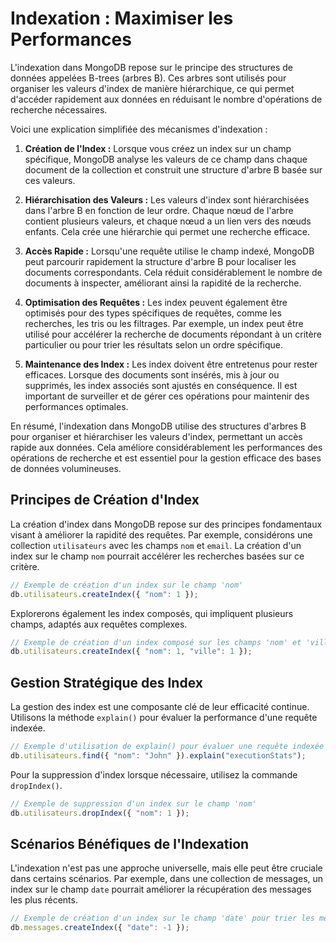 
# Indexation : Maximiser les Performances


L'indexation dans MongoDB repose sur le principe des structures de données appelées B-trees (arbres B). Ces arbres sont utilisés pour organiser les valeurs d'index de manière hiérarchique, ce qui permet d'accéder rapidement aux données en réduisant le nombre d'opérations de recherche nécessaires.

Voici une explication simplifiée des mécanismes d'indexation :

1. **Création de l'Index :** Lorsque vous créez un index sur un champ spécifique, MongoDB analyse les valeurs de ce champ dans chaque document de la collection et construit une structure d'arbre B basée sur ces valeurs.

2. **Hiérarchisation des Valeurs :** Les valeurs d'index sont hiérarchisées dans l'arbre B en fonction de leur ordre. Chaque nœud de l'arbre contient plusieurs valeurs, et chaque nœud a un lien vers des nœuds enfants. Cela crée une hiérarchie qui permet une recherche efficace.

3. **Accès Rapide :** Lorsqu'une requête utilise le champ indexé, MongoDB peut parcourir rapidement la structure d'arbre B pour localiser les documents correspondants. Cela réduit considérablement le nombre de documents à inspecter, améliorant ainsi la rapidité de la recherche.

4. **Optimisation des Requêtes :** Les index peuvent également être optimisés pour des types spécifiques de requêtes, comme les recherches, les tris ou les filtrages. Par exemple, un index peut être utilisé pour accélérer la recherche de documents répondant à un critère particulier ou pour trier les résultats selon un ordre spécifique.

5. **Maintenance des Index :** Les index doivent être entretenus pour rester efficaces. Lorsque des documents sont insérés, mis à jour ou supprimés, les index associés sont ajustés en conséquence. Il est important de surveiller et de gérer ces opérations pour maintenir des performances optimales.

En résumé, l'indexation dans MongoDB utilise des structures d'arbres B pour organiser et hiérarchiser les valeurs d'index, permettant un accès rapide aux données. Cela améliore considérablement les performances des opérations de recherche et est essentiel pour la gestion efficace des bases de données volumineuses.

## Principes de Création d'Index

La création d'index dans MongoDB repose sur des principes fondamentaux visant à améliorer la rapidité des requêtes. Par exemple, considérons une collection `utilisateurs` avec les champs `nom` et `email`. La création d'un index sur le champ `nom` pourrait accélérer les recherches basées sur ce critère.

```javascript
// Exemple de création d'un index sur le champ 'nom'
db.utilisateurs.createIndex({ "nom": 1 });
```

Explorerons également les index composés, qui impliquent plusieurs champs, adaptés aux requêtes complexes.

```javascript
// Exemple de création d'un index composé sur les champs 'nom' et 'ville'
db.utilisateurs.createIndex({ "nom": 1, "ville": 1 });
```

## Gestion Stratégique des Index

La gestion des index est une composante clé de leur efficacité continue. Utilisons la méthode `explain()` pour évaluer la performance d'une requête indexée.

```javascript
// Exemple d'utilisation de explain() pour évaluer une requête indexée
db.utilisateurs.find({ "nom": "John" }).explain("executionStats");
```

Pour la suppression d'index lorsque nécessaire, utilisez la commande `dropIndex()`.

```javascript
// Exemple de suppression d'un index sur le champ 'nom'
db.utilisateurs.dropIndex({ "nom": 1 });
```

## Scénarios Bénéfiques de l'Indexation

L'indexation n'est pas une approche universelle, mais elle peut être cruciale dans certains scénarios. Par exemple, dans une collection de messages, un index sur le champ `date` pourrait améliorer la récupération des messages les plus récents.

```javascript
// Exemple de création d'un index sur le champ 'date' pour trier les messages
db.messages.createIndex({ "date": -1 });
```